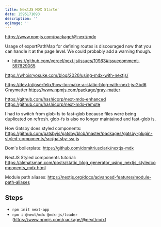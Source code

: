 ```yaml
---
title: NextJS MDX Starter
date: 1595171093
description: ''
ogImage: ''
---
```


https://www.npmjs.com/package/@next/mdx

Usage of exportPathMap for defining routes is discouraged now that you can handle it at the page level. We could probably add a warning though.
- https://github.com/vercel/next.js/issues/10983#issuecomment-597829065

https://whoisryosuke.com/blog/2020/using-mdx-with-nextjs/

https://dev.to/joserfelix/how-to-make-a-static-blog-with-next-js-2bd6
Graymatter
https://www.npmjs.com/package/gray-matter

https://github.com/hashicorp/next-mdx-enhanced
https://github.com/hashicorp/next-mdx-remote

I had to switch from glob-fs to fast-glob because files were being duplicated on refresh. glob-fs is also no longer maintained and fast-glob is.

How Gatsby does styled components: https://github.com/gatsbyjs/gatsby/blob/master/packages/gatsby-plugin-styled-components/src/gatsby-ssr.js

Dom's boilerplate: https://github.com/domitriusclark/nextjs-mdx

NextJS Styled components tutorial: https://alehatsman.com/posts/static_blog_generator_using_nextjs_styledcomponents_mdx.html

Module path aliases: https://nextjs.org/docs/advanced-features/module-path-aliases

## Steps

- `npm init next-app`
- `npm i @next/mdx @mdx-js/loader` (https://www.npmjs.com/package/@next/mdx)